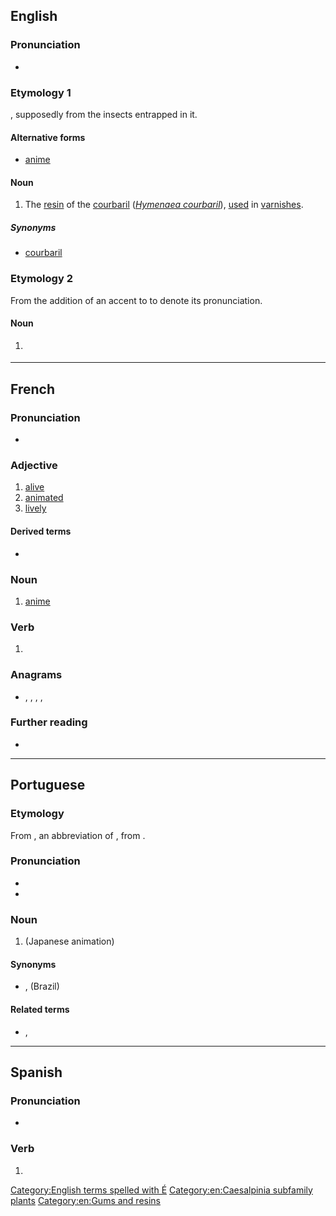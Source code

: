 {{also|anime|Anime|ànime|animê}}
==English==

===Pronunciation===
* {{IPA|/ˈæ.nɪ.meɪ/|lang=en}}

===Etymology 1===
{{wikipedia|Hymenaea courbaril}}
{{borrowing|en|fr|animé||[[animated]]}}, supposedly from the insects entrapped in it.

====Alternative forms====
* {{qualifier|improper}} [[anime]]

====Noun====
{{en-noun|-}}

# The [[resin]] of the [[courbaril]] (''[[Hymenaea courbaril]]''), [[use]]d in [[varnish]]es.

=====Synonyms=====
* {{qualifier|dated}} [[courbaril]]

===Etymology 2===
From the addition of an accent to {{m|en|anime}} to denote its pronunciation.

====Noun====
{{en-noun|-|s}}

# {{lb|en|informal}} {{alternative spelling of|anime|lang=en}}

[[Category:English terms spelled with É]]
[[Category:en:Caesalpinia subfamily plants]]
[[Category:en:Gums and resins]]

----

==French==

===Pronunciation===
* {{IPA|/a.ni.me/|lang=fr}}

===Adjective===
{{fr-adj}}

# [[alive]]
# [[animated]]
# [[lively]]

====Derived terms====
* {{l|fr|dessin animé}}

===Noun===
{{fr-noun|m}}

# [[anime#English|anime]]

===Verb===
{{fr-past participle}}

# {{inflection of|animer||past|part|lang=fr}}

===Anagrams===
* {{l|fr|en ami}}, {{l|fr|Maine}}, {{l|fr|manie}}, {{l|fr|manié}}, {{l|fr|menai}}

===Further reading===
* {{R:TLFi}}

----

==Portuguese==

===Etymology===
From {{etyl|ja|pt}} {{m|ja|アニメ|tr=anime}}, an abbreviation of {{m|ja|アニメーション|tr=animēshon}}, from {{etyl|en|pt}} {{m|en|animation}}.

===Pronunciation===
* {{IPA|/ˌa.ni.ˈme/|lang=pt}}
* {{hyphenation|a|ni|mê|lang=pt}}

===Noun===
{{pt-noun|m|s}}

# {{lb|pt|Portugal}} {{l|en|anime}} (Japanese animation)

====Synonyms====
*{{l|pt|anime}}, {{l|pt|animê}} (Brazil)

====Related terms====
* {{l|pt|animação}}, {{l|pt|animar}}

----

==Spanish==

===Pronunciation===
* {{IPA|/a.ni.ˈme/|lang=es}}

===Verb===
{{head|es|verb form}}

# {{es-verb form of|ending=ar|mood=indicative|tense=preterite|pers=1|number=singular|animar}}